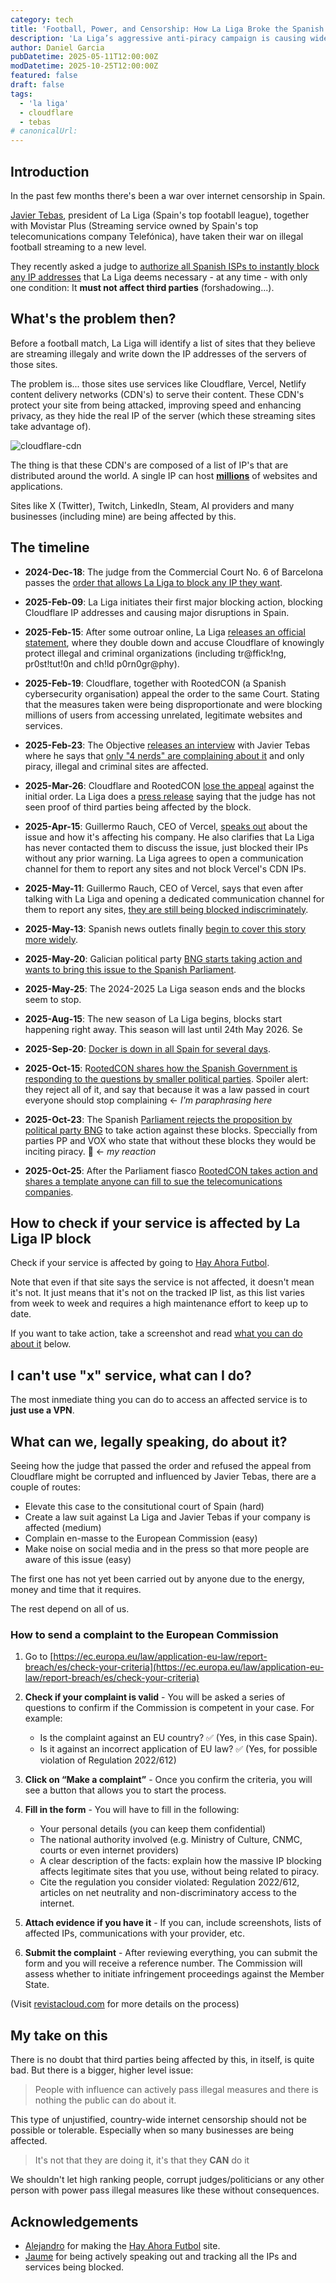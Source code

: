 ```yaml
---
category: tech
title: 'Football, Power, and Censorship: How La Liga Broke the Spanish Internet'
description: 'La Liga’s aggressive anti-piracy campaign is causing widespread internet censorship in Spain — affecting businesses, developers, and major platforms like Vercel and Cloudflare'
author: Daniel Garcia
pubDatetime: 2025-05-11T12:00:00Z
modDatetime: 2025-10-25T12:00:00Z
featured: false
draft: false
tags:
  - 'la liga'
  - cloudflare
  - tebas
# canonicalUrl:
---
```



## Introduction

In the past few months there's been a war over internet censorship in Spain.

[Javier Tebas](https://wikipedia.org/wiki/Javier_Tebas), president of La Liga (Spain's top footabll league), together with Movistar Plus (Streaming service owned by Spain's top telecomunications company Telefónica), have taken their war on illegal football streaming to a new level.

They recently asked a judge to [authorize all Spanish ISPs to instantly block any IP addresses](https://www.poderjudicial.es/search/AN/openDocument/766326fb999ba14aa0a8778d75e36f0d/20250331) that La Liga deems necessary - at any time - with only one condition: It **must not affect third parties** (forshadowing...).

<WebsiteDesignCTA client:visible />

## What's the problem then?

Before a football match, La Liga will identify a list of sites that they believe are streaming illegaly and write down the IP addresses of the servers of those sites.

The problem is... those sites use services like Cloudflare, Vercel, Netlify content delivery networks (CDN's) to serve their content. These CDN's protect your site from being attacked, improving speed and enhancing privacy, as they hide the real IP of the server (which these streaming sites take advantage of).

![cloudflare-cdn](./cloudflare-cdn.png)

The thing is that these CDN's are composed of a list of IP's that are distributed around the world. A single IP can host **[millions](https://x.com/jaumepons/status/1912234218119168345)** of websites and applications.

Sites like X (Twitter), Twitch, LinkedIn, Steam, AI providers and many businesses (including mine) are being affected by this.

## The timeline

- **2024-Dec-18**: The judge from the Commercial Court No. 6 of Barcelona passes the [order that allows La Liga to block any IP they want](https://www.poderjudicial.es/search/AN/openDocument/766326fb999ba14aa0a8778d75e36f0d/20250331).

- **2025-Feb-09**: La Liga initiates their first major blocking action, blocking Cloudflare IP addresses and causing major disruptions in Spain.

- **2025-Feb-15**: After some outroar online, La Liga [releases an official statement](https://www.laliga.com/en-GB/news/official-statement-in-relation-to-the-blocking-of-ips-during-the-recent-ea-sports-laliga-matchdays-linked-to-illegal-cloudflare-practices), where they double down and accuse Cloudflare of knowingly protect illegal and criminal organizations (including tr@ffick!ng, pr0st!tut!0n and ch!ld p0rn0gr@phy).

- **2025-Feb-19**: Cloudflare, together with RootedCON (a Spanish cybersecurity organisation) appeal the order to the same Court. Stating that the measures taken were being disproportionate and were blocking millions of users from accessing unrelated, legitimate websites and services.

- **2025-Feb-23**: The Objective [releases an interview](https://theobjective.com/actualidad/2025-02-23/javier-tebas-purgatorio/) with Javier Tebas where he says that [only "4 nerds" are complaining about it](https://x.com/JaimeObregon/status/1921553141335466270) and only piracy, illegal and criminal sites are affected.

- **2025-Mar-26**: Cloudflare and RootedCON [lose the appeal](https://x.com/jaumepons/status/1904906677335245294) against the initial order. La Liga does a [press release](https://www.laliga.com/noticias/el-juzgado-de-lo-mercantil-no-6-de-barcelona-respalda-la-sentencia-dictada-a-favor-de-laliga-y-desestima-las-nulidades-instadas-por-cloudflare-y-rootedcon) saying that the judge has not seen proof of third parties being affected by the block.

- **2025-Apr-15**: Guillermo Rauch, CEO of Vercel, [speaks out](https://x.com/rauchg/status/1912218989872472489) about the issue and how it's affecting his company. He also clarifies that La Liga has never contacted them to discuss the issue, just blocked their IPs without any prior warning. La Liga agrees to open a communication channel for them to report any sites and not block Vercel's CDN IPs.

- **2025-May-11**: Guillermo Rauch, CEO of Vercel, says that even after talking with La Liga and opening a dedicated communication channel for them to report any sites, [they are still being blocked indiscriminately](https://x.com/rauchg/status/1921603136705458339).

- **2025-May-13**: Spanish news outlets finally [begin to cover this story more widely](https://x.com/patowc/status/1922173002193445338).

- **2025-May-20**: Galician political party [BNG starts taking action and wants to bring this issue to the Spanish Parliament](https://x.com/bngcongreso/status/1924755580146618394).

- **2025-May-25**: The 2024-2025 La Liga season ends and the blocks seem to stop.

- **2025-Aug-15**: The new season of La Liga begins, blocks start happening right away. This season will last until 24th May 2026. Se

- **2025-Sep-20**: [Docker is down in all Spain for several days](https://x.com/onticdani/status/1969395019154145747).

- **2025-Oct-15**: R[ootedCON shares how the Spanish Government is responding to the questions by smaller political parties](https://x.com/rootedcon/status/1981657840960913419). Spoiler alert: they reject all of it, and say that because it was a law passed in court everyone should stop complaining \<- _I'm paraphrasing here_

- **2025-Oct-23**: The Spanish [Parliament rejects the proposition by political party BNG](https://x.com/marca/status/1981364156184805844) to take action against these blocks. Speccially from parties PP and VOX who state that without these blocks they would be inciting piracy. 🤦 \<- _my reaction_

- **2025-Oct-25**: After the Parliament fiasco [RootedCON takes action and shares a template anyone can fill to sue the telecomunications companies](https://x.com/rootedcon/status/1981657840960913419).

## How to check if your service is affected by La Liga IP block

Check if your service is affected by going to [Hay Ahora Futbol](https://hayahora.futbol/).

Note that even if that site says the service is not affected, it doesn't mean it's not. It just means that it's not on the tracked IP list, as this list varies from week to week and requires a high maintenance effort to keep up to date.

If you want to take action, take a screenshot and read [what you can do about it](#what-can-we-legally-speaking-do-about-it) below.

## I can't use "x" service, what can I do?

The most inmediate thing you can do to access an affected service is to **just use a VPN**.

## What can we, legally speaking, do about it?

Seeing how the judge that passed the order and refused the appeal from Cloudflare might be corrupted and influenced by Javier Tebas, there are a couple of routes:

- Elevate this case to the consitutional court of Spain (hard)
- Create a law suit against La Liga and Javier Tebas if your company is affected (medium)
- Complain en-masse to the European Commission (easy)
- Make noise on social media and in the press so that more people are aware of this issue (easy)

The first one has not yet been carried out by anyone due to the energy, money and time that it requires.

The rest depend on all of us.

### How to send a complaint to the European Commission

1. Go to [https://ec.europa.eu/law/application-eu-law/report-breach/es/check-your-criteria](https://ec.europa.eu/law/application-eu-law/report-breach/es/check-your-criteria)

2. **Check if your complaint is valid** - You will be asked a series of questions to confirm if the Commission is competent in your case. For example:

   - Is the complaint against an EU country? ✅ (Yes, in this case Spain).
   - Is it against an incorrect application of EU law? ✅ (Yes, for possible violation of Regulation 2022/612)

3. **Click on “Make a complaint”** - Once you confirm the criteria, you will see a button that allows you to start the process.

4. **Fill in the form** - You will have to fill in the following:

   - Your personal details (you can keep them confidential)
   - The national authority involved (e.g. Ministry of Culture, CNMC, courts or even internet providers)
   - A clear description of the facts: explain how the massive IP blocking affects legitimate sites that you use, without being related to piracy.
   - Cite the regulation you consider violated: Regulation 2022/612, articles on net neutrality and non-discriminatory access to the internet.

5. **Attach evidence if you have it** - If you can, include screenshots, lists of affected IPs, communications with your provider, etc.

6. **Submit the complaint** - After reviewing everything, you can submit the form and you will receive a reference number. The Commission will assess whether to initiate infringement proceedings against the Member State.

(Visit [revistacloud.com](https://revistacloud.com/como-presentar-una-denuncia-ante-la-comision-europea-si-crees-que-el-bloqueo-de-ips-en-espana-vulnera-tus-derechos-digitales/) for more details on the process)

## My take on this

There is no doubt that third parties being affected by this, in itself, is quite bad. But there is a bigger, higher level issue:

> People with influence can actively pass illegal measures and there is nothing the public can do about it.

This type of unjustified, country-wide internet censorship should not be possible or tolerable. Especially when so many businesses are being affected.

> It's not that they are doing it, it's that they **CAN** do it

We shouldn't let high ranking people, corrupt judges/politicians or any other person with power pass illegal measures like these without consequences.

## Acknowledgements

- [Alejandro](https://x.com/iamzenitram)
  for making the
  [Hay Ahora Futbol](https://hayahora.futbol/)
  site.
- [Jaume](https://x.com/jaumepons)
  for being actively speaking out and tracking all the IPs and services being blocked.
